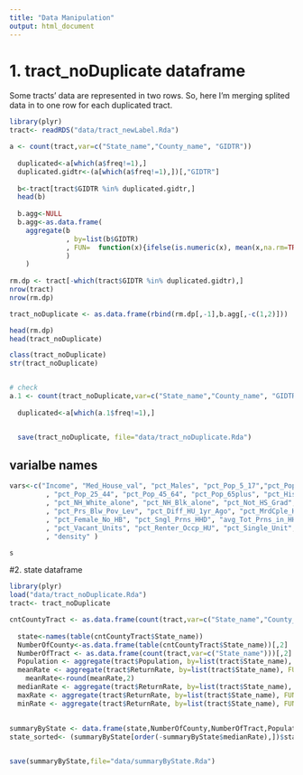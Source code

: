 ```yaml
---
title: "Data Manipulation"
output: html_document
---
```





# 1. tract_noDuplicate dataframe
Some tracts' data are represented in two rows. So, here I'm merging splited data in to one row for each duplicated tract.

```r
library(plyr) 
tract<- readRDS("data/tract_newLabel.Rda")

a <- count(tract,var=c("State_name","County_name", "GIDTR"))
  
  duplicated<-a[which(a$freq!=1),]
  duplicated.gidtr<-(a[which(a$freq!=1),])[,"GIDTR"]
  
  b<-tract[tract$GIDTR %in% duplicated.gidtr,]
  head(b)
  
  b.agg<-NULL
  b.agg<-as.data.frame(
    aggregate(b
              , by=list(b$GIDTR)
              , FUN=  function(x){ifelse(is.numeric(x), mean(x,na.rm=TRUE), as.character(x))}
              )
    )
  
rm.dp <- tract[-which(tract$GIDTR %in% duplicated.gidtr),]
nrow(tract)
nrow(rm.dp)

tract_noDuplicate <- as.data.frame(rbind(rm.dp[,-1],b.agg[,-c(1,2)]))

head(rm.dp)
head(tract_noDuplicate)

class(tract_noDuplicate)
str(tract_noDuplicate)


# check
a.1 <- count(tract_noDuplicate,var=c("State_name","County_name", "GIDTR"))
  
  duplicated<-a[which(a.1$freq!=1),]


  save(tract_noDuplicate, file="data/tract_noDuplicate.Rda")

```

## varialbe names

```r

vars<-c("Income", "Med_House_val", "pct_Males", "pct_Pop_5_17","pct_Pop_18_24"
         , "pct_Pop_25_44", "pct_Pop_45_64", "pct_Pop_65plus", "pct_Hispanic"
         , "pct_NH_White_alone", "pct_NH_Blk_alone", "pct_Not_HS_Grad", "pct_College"
         , "pct_Prs_Blw_Pov_Lev", "pct_Diff_HU_1yr_Ago", "pct_MrdCple_HHD"
         , "pct_Female_No_HB", "pct_Sngl_Prns_HHD", "avg_Tot_Prns_in_HHD", "pct_Rel_Under_6"
         , "pct_Vacant_Units", "pct_Renter_Occp_HU", "pct_Single_Unit", "Population", "LAND_AREA"
         , "density" )

s
```



#2. state dataframe

```r
  
library(plyr)
load("data/tract_noDuplicate.Rda")
tract<- tract_noDuplicate

cntCountyTract <- as.data.frame(count(tract,var=c("State_name","County_name")))
  
  state<-names(table(cntCountyTract$State_name))
  NumberOfCounty<-as.data.frame(table(cntCountyTract$State_name))[,2]
  NumberOfTract <- as.data.frame(count(tract,var=c("State_name")))[,2]
  Population <- aggregate(tract$Population, by=list(tract$State_name), FUN = sum, na.rm=TRUE)[,2]
  meanRate <- aggregate(tract$ReturnRate, by=list(tract$State_name), FUN = mean, na.rm=TRUE)[,2]
    meanRate<-round(meanRate,2)
  medianRate <- aggregate(tract$ReturnRate, by=list(tract$State_name), FUN = median, na.rm=TRUE)[,2]
  maxRate <- aggregate(tract$ReturnRate, by=list(tract$State_name), FUN = max, na.rm=TRUE)[,2]
  minRate <- aggregate(tract$ReturnRate, by=list(tract$State_name), FUN = min, na.rm=TRUE)[,2]
  
  
summaryByState <- data.frame(state,NumberOfCounty,NumberOfTract,Population,meanRate,medianRate,maxRate,minRate)
state_sorted<- (summaryByState[order(-summaryByState$medianRate),])$state


save(summaryByState,file="data/summaryByState.Rda")      
  
```


